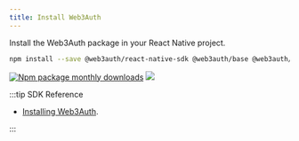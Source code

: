 ```yaml
---
title: Install Web3Auth
---
```


Install the Web3Auth package in your React Native project.

```bash npm2yarn
npm install --save @web3auth/react-native-sdk @web3auth/base @web3auth/ethereum-provider
```

[![Npm package monthly downloads](https://badgen.net/npm/dm/@web3auth/react-native-sdk)](https://www.npmjs.com/package/@web3auth/react-native-sdk)
[![](https://data.jsdelivr.com/v1/package/npm/@web3auth/react-native-sdk/badge)](https://www.jsdelivr.com/package/npm/@web3auth/react-native-sdk)

:::tip SDK Reference

- [Installing Web3Auth](/sdk/mobile/pnp/react-native/install).

:::
